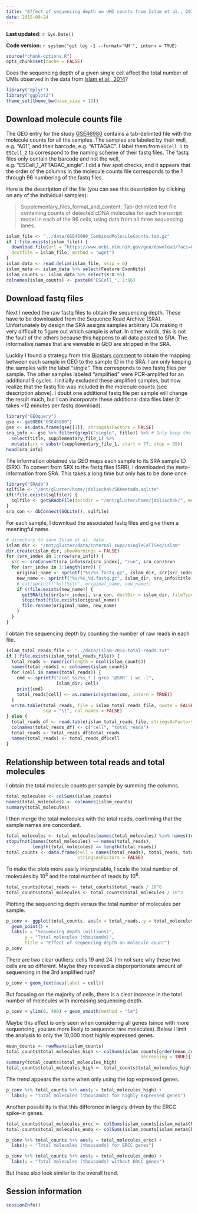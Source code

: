 ```yaml
---
title: "Effect of sequencing depth on UMI counts from Islam et al., 2014"
date: 2015-09-24
---
```


**Last updated:** `r Sys.Date()`

**Code version:** `r system("git log -1 --format='%H'", intern = TRUE)`

```r
source("chunk-options.R")
opts_chunk$set(cache = FALSE)
```

Does the sequencing depth of a given single cell affect the total number of UMIs observed in the data from [Islam et al., 2014][islam2014]?

[islam2014]: http://www.nature.com/nmeth/journal/v11/n2/full/nmeth.2772.html

```r
library("dplyr")
library("ggplot2")
theme_set(theme_bw(base_size = 12))
```

## Download molecule counts file

The GEO entry for the study [GSE46980][geo] contains a tab-delimted file with the molecule counts for all the samples.
The samples are labeled by their well, e.g. "A01", and their barcode, e.g. "ATTAGAC".
I label them from `ESCell_1` to `ESCell_2` to correspond to the naming scheme of their fastq files.
The fastq files only contain the barcode and not the well, e.g. "ESCell_1_ATTAGAC_single".
I did a few spot checks, and it appears that the order of the columns in the molecule counts file corresponds to the 1 through 96 numbering of the fastq files.

[geo]: https://www.ncbi.nlm.nih.gov/geo/query/acc.cgi?acc=GSE46980

Here is the description of the file (you can see this description by clicking on any of the individual samples):

> Supplementary_files_format_and_content: Tab-delimited text file containing counts of detected cDNA molecules for each transcript model in each of the 96 cells, using data from all three sequencing lanes.

```r
islam_file <- "../data/GSE46980_CombinedMoleculeCounts.tab.gz"
if (!file.exists(islam_file)) {
  download.file(url = "https://www.ncbi.nlm.nih.gov/geo/download/?acc=GSE46980&format=file&file=GSE46980%5FCombinedMoleculeCounts%2Etab%2Egz",
  destfile = islam_file, method = "wget")
}
islam_data <- read.delim(islam_file, skip = 6)
islam_meta <- islam_data %>% select(Feature:ExonHits)
islam_counts <- islam_data %>% select(X:X.95)
colnames(islam_counts) <- paste0("ESCell_", 1:96)
```

## Download fastq files

Next I needed the raw fastq files to obtain the sequencing depth.
These have to be downloaded from the Sequence Read Archive (SRA).
Unfortunately by design the SRA assigns samples arbitrary IDs making it very difficult to figure out which sample is what.
In other words, this is not the fault of the others because this happens to all data posted to SRA.
The informative names that are viewable in GEO are stripped in the SRA.

Luckily I found a strategy from this [Biostars comment](https://www.biostars.org/p/93494/#131604) to obtain the mapping between each sample in GEO to the sample ID in the SRA.
I am only keeping the samples with the label "single".
This corresponds to two fastq files per sample.
The other samples labeled "amplified" were PCR-amplifed for an additional 9 cycles.
I initially excluded these amplified samples, but now realize that the fastq file was included in the molecule counts (see description above).
I doubt one additional fastq file per sample will change the result much, but I can incorporate these additional data files later (it takes ~12 minutes per fastq download).

```r
library("GEOquery")
gse <- getGEO("GSE46980")
gse <- as.data.frame(gse[[1]], stringsAsFactors = FALSE)
sra_info <- gse %>% filter(grepl("single", title)) %>% # Only keep the data without extra amplication
  select(title, supplementary_file_1) %>%
  mutate(srx = substr(supplementary_file_1, start = 77, stop = 85))
head(sra_info)
```

The information obtained via GEO maps each sample to its SRA sample ID (SRX).
To convert from SRX to the fastq files (SRR), I downloaded the meta-information from SRA.
This takes a long time but only has to be done once.

```r
library("SRAdb")
sqlfile <- "/mnt/gluster/home/jdblischak/SRAmetadb.sqlite"
if(!file.exists(sqlfile)) {
  sqlfile <- getSRAdbFile(destdir = "/mnt/gluster/home/jdblischak/", method = "wget")
}
sra_con <- dbConnect(SQLite(), sqlfile)
```

For each sample, I download the associated fastq files and give them a meaningful name.

```r
# directory to save Islam et al. data
islam_dir <- "/mnt/gluster/data/internal_supp/singleCellSeq/islam"
dir.create(islam_dir, showWarnings = FALSE)
for (srx_index in 1:nrow(sra_info)) {
  srr <- sraConvert(sra_info$srx[srx_index], "run", sra_con)$run
  for (srr_index in 1:length(srr)) {
    original_name <- sprintf("%s/%s.fastq.gz", islam_dir, srr[srr_index])
    new_name <- sprintf("%s/%s_%d.fastq.gz", islam_dir, sra_info$title[srx_index], srr_index)
    # cat(sprintf("%s\t%s\n", original_name, new_name))
    if (!file.exists(new_name)) {
      getSRAfile(srr[srr_index], sra_con, destDir = islam_dir, fileType = "fastq", method = "wget")
      stopifnot(file.exists(original_name))
      file.rename(original_name, new_name)
    }
  }
}
```

I obtain the sequencing depth by counting the number of raw reads in each file.

```r
islam_total_reads_file <- "../data/islam-2014-total-reads.txt"
if (!file.exists(islam_total_reads_file)) {
  total_reads <- numeric(length = ncol(islam_counts))
  names(total_reads) <- colnames(islam_counts)
  for (cell in names(total_reads)) {
    cmd <- sprintf("zcat %s/%s_* | grep '@SRR' | wc -l",
                   islam_dir, cell)
    print(cmd)
    total_reads[cell] <- as.numeric(system(cmd, intern = TRUE))
  }
  write.table(total_reads, file = islam_total_reads_file, quote = FALSE,
              sep = "\t", col.names = FALSE)
} else {
  total_reads_df <- read.table(islam_total_reads_file, stringsAsFactors = FALSE)
  colnames(total_reads_df) <- c("cell", "total_reads")
  total_reads <- total_reads_df$total_reads
  names(total_reads) <- total_reads_df$cell
}
```

## Relationship between total reads and total molecules

I obtain the total molecule counts per sample by summing the columns.

```r
total_molecules <- colSums(islam_counts)
names(total_molecules) <- colnames(islam_counts)
summary(total_molecules)
```

I then merge the total molecules with the total reads, confirming that the sample names are concordant.

```r
total_molecules <- total_molecules[names(total_molecules) %in% names(total_reads)]
stopifnot(names(total_molecules) == names(total_reads),
          length(total_molecules) == length(total_reads))
total_counts <- data.frame(cell = names(total_reads), total_reads, total_molecules,
                           stringsAsFactors = FALSE)
```

To make the plots more easily interpretable, I scale the total number of molecules by 10^3^
and the total number of reads by 10^6^.

```r
total_counts$total_reads <- total_counts$total_reads / 10^6
total_counts$total_molecules <- total_counts$total_molecules / 10^3
```

Plotting the sequencing depth versus the total number of molecules per sample.

```r
p_conv <- ggplot(total_counts, aes(x = total_reads, y = total_molecules)) +
  geom_point() +
  labs(x = "Sequencing depth (millions)",
       y = "Total molecules (thousands)",
       title = "Effect of sequencing depth on molecule count")
p_conv
```

There are two clear outliers: cells 19 and 24.
I'm not sure why these two cells are so different.
Maybe they received a disporportionate amount of sequencing in the 3rd amplified run?

```r
p_conv + geom_text(aes(label = cell))
```

But focusing on the majority of cells, there is a clear increase in the total number of molecules with increasing sequencing depth.

```r
p_conv + ylim(0, 400) + geom_smooth(method = "lm")
```

Maybe this effect is only seen when considering all genes (since with more sequencing, you are more likely to sequence rare molecules).
Below I limit the analysis to only the 10,000 most highly expressed genes.

```r
mean_counts <- rowMeans(islam_counts)
total_counts$total_molecules_high <- colSums(islam_counts[order(mean_counts,
                                                   decreasing = TRUE)[1:10000], ])
summary(total_counts$total_molecules_high)
total_counts$total_molecules_high <- total_counts$total_molecules_high / 10^3
```

The trend appears the same when only using the top expressed genes.

```r
p_conv %+% total_counts %+% aes(y = total_molecules_high) +
  labs(y = "Total molecules (thousands) for highly expressed genes")
```

Another possibility is that this difference in largely driven by the ERCC spike-in genes.

```r
total_counts$total_molecules_ercc <- colSums(islam_counts[islam_meta$Chr == "CTRL", ]) / 10^3
total_counts$total_molecules_endo <- colSums(islam_counts[islam_meta$Chr != "CTRL", ]) / 10^3
```

```r
p_conv %+% total_counts %+% aes(y = total_molecules_ercc) +
  labs(y = "Total molecules (thousands) for ERCC genes")
```

```r
p_conv %+% total_counts %+% aes(y = total_molecules_endo) +
  labs(y = "Total molecules (thousands) without ERCC genes")
```

But these also look similar to the overall trend.

## Session information

```r
sessionInfo()
```
